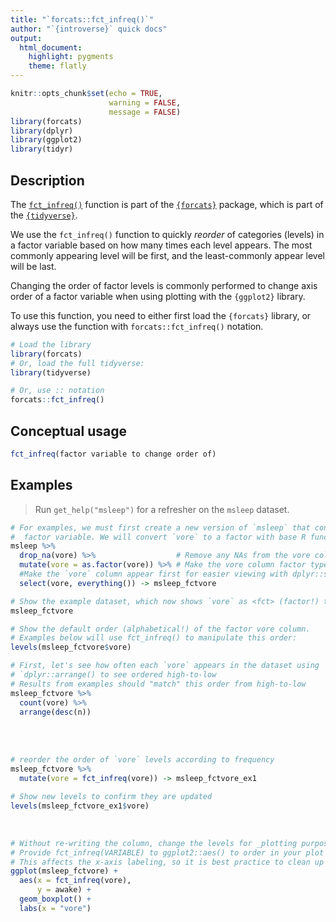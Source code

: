 ```yaml
---
title: "`forcats::fct_infreq()`"
author: "`{introverse}` quick docs"
output: 
  html_document:
    highlight: pygments
    theme: flatly
---
```



```r
knitr::opts_chunk$set(echo = TRUE, 
                      warning = FALSE, 
                      message = FALSE)
library(forcats)
library(dplyr)
library(ggplot2)
library(tidyr)
```


## Description

The [`fct_infreq()`](https://forcats.tidyverse.org/reference/fct_infreq.html) function is part of the [`{forcats}`](https://forcats.tidyverse.org/) package, which is part of the [`{tidyverse}`](https://www.tidyverse.org/).

We use the `fct_infreq()` function to quickly _reorder_ of categories (levels) in a factor variable based on how many times each level appears. The most commonly appearing level will be first, and the least-commonly appear level will be last. 

Changing the order of factor levels is commonly performed to change axis order of a factor variable when using plotting with the `{ggplot2}` library.

<!-- Add the following if the topic is a function that does NOT come with base R, and uncomment/fill in the subsequent multiline HTML comment: -->
To use this function, you need to either first load the `{forcats}` library, or always use the function with `forcats::fct_infreq()` notation.

```r
# Load the library
library(forcats)
# Or, load the full tidyverse:
library(tidyverse)

# Or, use :: notation
forcats::fct_infreq()
```


## Conceptual usage 

```r
fct_infreq(factor variable to change order of)
```

## Examples

> Run `get_help("msleep")` for a refresher on the `msleep` dataset.

```r
# For examples, we must first create a new version of `msleep` that contains a 
#  factor variable. We will convert `vore` to a factor with base R function`as.factor()`.
msleep %>%
  drop_na(vore) %>%                  # Remove any NAs from the vore column with tidyr::drop_na()
  mutate(vore = as.factor(vore)) %>% # Make the vore column factor type with dplyr::mutate() 
  #Make the `vore` column appear first for easier viewing with dplyr::select() and tidyselect::everything()
  select(vore, everything()) -> msleep_fctvore

# Show the example dataset, which now shows `vore` as <fct> (factor!) type
msleep_fctvore

# Show the default order (alphabetical!) of the factor vore column.
# Examples below will use fct_infreq() to manipulate this order:
levels(msleep_fctvore$vore)

# First, let's see how often each `vore` appears in the dataset using `dplyr::count()`, and
# `dplyr::arrange() to see ordered high-to-low
# Results from examples should "match" this order from high-to-low
msleep_fctvore %>%
  count(vore) %>%
  arrange(desc(n))
```

<br><br>

```r
# reorder the order of `vore` levels according to frequency
msleep_fctvore %>%
  mutate(vore = fct_infreq(vore)) -> msleep_fctvore_ex1

# Show new levels to confirm they are updated
levels(msleep_fctvore_ex1$vore)
```

<br>

```r
# Without re-writing the column, change the levels for _plotting purposes only_
# Provide fct_infreq(VARIABLE) to ggplot2::aes() to order in your plot
# This affects the x-axis labeling, so it is best practice to clean up with `labs()`
ggplot(msleep_fctvore) +
  aes(x = fct_infreq(vore), 
      y = awake) + 
  geom_boxplot() + 
  labs(x = "vore")
```